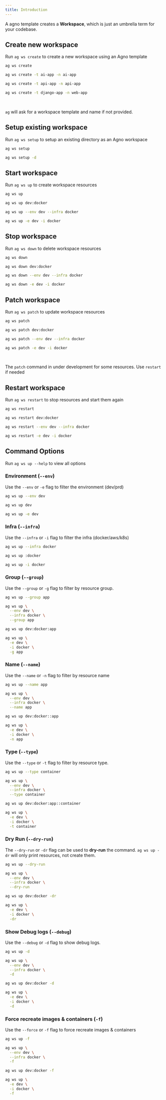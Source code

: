 ```yaml
---
title: Introduction
---
```


A agno template creates a **Workspace**, which is just an umbrella term for your codebase.

## Create new workspace

Run `ag ws create` to create a new workspace using an Agno template

<CodeGroup>

```bash Create Workspace
ag ws create
```

```bash Create AI App
ag ws create -t ai-app -n ai-app
```

```bash Create AI Api
ag ws create -t api-app -n api-app
```

```bash Create Django App
ag ws create -t django-app -n web-app
```

</CodeGroup>

<br />

<Note>

`ag` will ask for a workspace template and name if not provided.

</Note>

## Setup existing workspace

Run `ag ws setup` to setup an existing directory as an Agno workspace

<CodeGroup>

```bash terminal
ag ws setup
```

```bash with debug logs
ag ws setup -d
```

</CodeGroup>

## Start workspace

Run `ag ws up` to create workspace resources

<CodeGroup>

```bash terminal
ag ws up
```

```bash shorthand
ag ws up dev:docker
```

```bash full options
ag ws up --env dev --infra docker
```

```bash short options
ag ws up -e dev -i docker
```

</CodeGroup>

## Stop workspace

Run `ag ws down` to delete workspace resources

<CodeGroup>

```bash terminal
ag ws down
```

```bash shorthand
ag ws down dev:docker
```

```bash full options
ag ws down --env dev --infra docker
```

```bash short options
ag ws down -e dev -i docker
```

</CodeGroup>

## Patch workspace

Run `ag ws patch` to update workspace resources

<CodeGroup>

```bash terminal
ag ws patch
```

```bash shorthand
ag ws patch dev:docker
```

```bash full options
ag ws patch --env dev --infra docker
```

```bash short options
ag ws patch -e dev -i docker
```

</CodeGroup>

<br />

<Note>

The `patch` command in under development for some resources. Use `restart` if needed

</Note>

## Restart workspace

Run `ag ws restart` to stop resources and start them again

<CodeGroup>

```bash terminal
ag ws restart
```

```bash shorthand
ag ws restart dev:docker
```

```bash full options
ag ws restart --env dev --infra docker
```

```bash short options
ag ws restart -e dev -i docker
```

</CodeGroup>

## Command Options

<Note>Run `ag ws up --help` to view all options</Note>

### Environment (`--env`)

Use the `--env` or `-e` flag to filter the environment (dev/prd)

<CodeGroup>

```bash flag
ag ws up --env dev
```

```bash shorthand
ag ws up dev
```

```bash short options
ag ws up -e dev
```

</CodeGroup>

### Infra (`--infra`)

Use the `--infra` or `-i` flag to filter the infra (docker/aws/k8s)

<CodeGroup>

```bash flag
ag ws up --infra docker
```

```bash shorthand
ag ws up :docker
```

```bash short options
ag ws up -i docker
```

</CodeGroup>

### Group (`--group`)

Use the `--group` or `-g` flag to filter by resource group.

<CodeGroup>

```bash flag
ag ws up --group app
```

```bash full options
ag ws up \
  --env dev \
  --infra docker \
  --group app
```

```bash shorthand
ag ws up dev:docker:app
```

```bash short options
ag ws up \
  -e dev \
  -i docker \
  -g app
```

</CodeGroup>

### Name (`--name`)

Use the `--name` or `-n` flag to filter by resource name

<CodeGroup>

```bash flag
ag ws up --name app
```

```bash full options
ag ws up \
  --env dev \
  --infra docker \
  --name app
```

```bash shorthand
ag ws up dev:docker::app
```

```bash short options
ag ws up \
  -e dev \
  -i docker \
  -n app
```

</CodeGroup>

### Type (`--type`)

Use the `--type` or `-t` flag to filter by resource type.

<CodeGroup>

```bash flag
ag ws up --type container
```

```bash full options
ag ws up \
  --env dev \
  --infra docker \
  --type container
```

```bash shorthand
ag ws up dev:docker:app::container
```

```bash short options
ag ws up \
  -e dev \
  -i docker \
  -t container
```

</CodeGroup>

### Dry Run (`--dry-run`)

The `--dry-run` or `-dr` flag can be used to **dry-run** the command. `ag ws up -dr` will only print resources, not create them.

<CodeGroup>

```bash flag
ag ws up --dry-run
```

```bash full options
ag ws up \
  --env dev \
  --infra docker \
  --dry-run
```

```bash shorthand
ag ws up dev:docker -dr
```

```bash short options
ag ws up \
  -e dev \
  -i docker \
  -dr
```

</CodeGroup>

### Show Debug logs (`--debug`)

Use the `--debug` or `-d` flag to show debug logs.

<CodeGroup>

```bash flag
ag ws up -d
```

```bash full options
ag ws up \
  --env dev \
  --infra docker \
  -d
```

```bash shorthand
ag ws up dev:docker -d
```

```bash short options
ag ws up \
  -e dev \
  -i docker \
  -d
```

</CodeGroup>

### Force recreate images & containers (`-f`)

Use the `--force` or `-f` flag to force recreate images & containers

<CodeGroup>

```bash flag
ag ws up -f
```

```bash full options
ag ws up \
  --env dev \
  --infra docker \
  -f
```

```bash shorthand
ag ws up dev:docker -f
```

```bash short options
ag ws up \
  -e dev \
  -i docker \
  -f
```

</CodeGroup>

